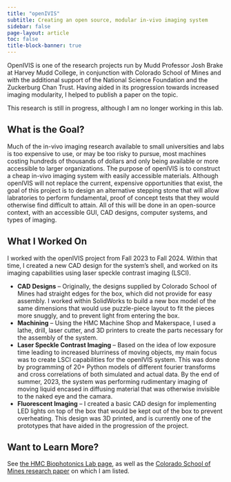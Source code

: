 ```yaml
---
title: "openIVIS"
subtitle: Creating an open source, modular in-vivo imaging system
sidebar: false
page-layout: article
toc: false
title-block-banner: true
---
```

OpenIVIS is one of the research projects run by Mudd Professor Josh Brake at Harvey Mudd College, in conjunction with Colorado School of Mines and with the additional support of the National Science Foundation and the Zuckerburg Chan Trust. Having aided in its progression towards increased imaging modularity, I helped to publish a paper on the topic. 

This research is still in progress, although I am no longer working in this lab.

## What is the Goal?
Much of the in-vivo imaging research available to small universities and labs is too expensive to use, or may be too risky to pursue, most machines costing hundreds of thousands of dollars and only being available or more accessible to larger organizations. The purpose of openIVIS is to construct a cheap in-vivo imaging system with easily accessible materials. Although openIVIS will not replace the current, expensive opportunities that exist, the goal of this project is to design an alternative stepping stone that will allow labratories to perform fundamental, proof of concept tests that they would otherwise find difficult to attain. All of this will be done in an open-source context, with an accessible GUI, CAD designs, computer systems, and types of imaging.

## What I Worked On
I worked with the openIVIS project from Fall 2023 to Fall 2024. Within that time, I created a new CAD design for the system's shell, and worked on its imaging capabilities using laser speckle contrast imaging (LSCI).

* **CAD Designs** – Originally, the designs supplied by Colorado School of Mines had straight edges for the box, which did not provide for easy assembly. I worked within SolidWorks to build a new box model of the same dimensions that would use puzzle-piece layout to fit the pieces more snuggly, and to prevent light from entering the box.
* **Machining** – Using the HMC Machine Shop and Makerspace, I used a lathe, drill, laser cutter, and 3D printers to create the parts necessary for the assembly of the system.
* **Laser Speckle Contrast Imaging** – Based on the idea of low exposure time leading to increased blurriness of moving objects, my main focus was to create LSCI capabilities for the openIVIS system. This was done by programming of 20+ Python models of different fourier transforms and cross correlations of both simulated and actual data. By the end of summer, 2023, the system was performing rudimentary imaging of moving liquid encased in diffusing material that was otherwise invisible to the naked eye and the camara.
* **Fluorescent Imaging** – I created a basic CAD design for implementing LED lights on top of the box that would be kept out of the box to prevent overheating. This design was 3D printed, and is currently one of the prototypes that have aided in the progression of the project.

## Want to Learn More?
See [the HMC Biophotonics Lab page](https://pages.hmc.edu/biophotonics/), as well as the [Colorado School of Mines research paper](https://www.biorxiv.org/content/10.1101/2023.10.06.561111v1) on which I am listed.